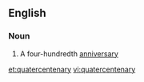 ==English==

===Noun===
{{en-noun|quatercentenaries}}

# A four-hundredth [[anniversary]]

[[et:quatercentenary]]
[[vi:quatercentenary]]